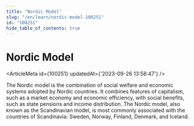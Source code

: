 ```yaml
---
title: "Nordic Model"
slug: "/en/learn/nordic-model-100251"
id: "100251"
hide_table_of_contents: true
---
```



# Nordic Model

<ArticleMeta id={100251} updatedAt={'2023-09-26 13:58:47'} />
<div className='border-solid border-b border-t-0 my-4 border-[var(--ifm-color-gray-300)]' />

The Nordic model is the combination of social welfare and economic systems adopted by Nordic countries. It combines features of capitalism, such as a market economy and economic efficiency, with social benefits, such as state pensions and income distribution. The Nordic model, also known as the Scandinavian model, is most commonly associated with the countries of Scandinavia: Sweden, Norway, Finland, Denmark, and Iceland.
